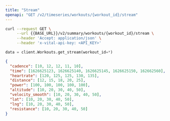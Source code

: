 ```yaml
---
title: "Stream"
openapi: "GET /v2/timeseries/workouts/{workout_id}/stream"
---
```


<RequestExample>

```bash Bash
curl --request GET \
     --url {{BASE_URL}}/v2/summary/workouts/{workout_id}/stream \
     --header 'Accept: application/json' \
     --header 'x-vital-api-key: <API_KEY>'
```

```python Python
data = client.Workouts.get_stream(workout_id=*)
```

</RequestExample>

<ResponseExample>

```json Example
{
  "cadence": [10, 12, 12, 11, 10],
  "time": [1626625123, 1626625140, 1626625145, 1626625150, 162662560],
  "heartrate": [120, 125, 125, 130, 135],
  "distance": [12, 15, 18, 20, 25],
  "power": [100, 100, 100, 100, 100],
  "altitude": [10, 20, 30, 40, 50],
  "velocity_smooth": [10, 20, 30, 40, 50],
  "lat": [10, 20, 30, 40, 50],
  "lng": [10, 20, 30, 40, 50],
  "resistance": [10, 20, 30, 40, 50]
}
```

</ResponseExample>
